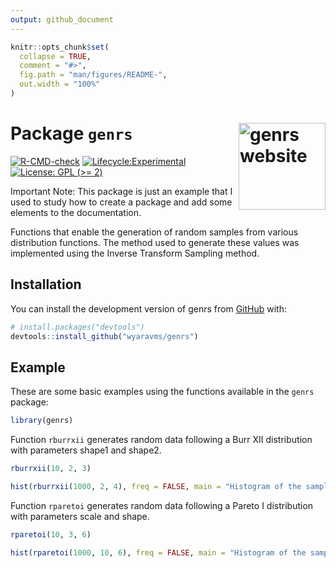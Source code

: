 ```yaml
---
output: github_document
---
```


<!-- README.md is generated from README.Rmd. Please edit that file -->

```r
knitr::opts_chunk$set(
  collapse = TRUE,
  comment = "#>",
  fig.path = "man/figures/README-",
  out.width = "100%"
)
```

# Package `genrs` <a href="https://wyaravms.github.io/genrs/"><img src="man/figures/logo.png" align="right" height="139" alt="genrs website" /></a>

<!-- badges: start -->
[![R-CMD-check](https://github.com/wyaravms/genrs/actions/workflows/R-CMD-check.yaml/badge.svg)](https://github.com/wyaravms/genrs/actions/workflows/R-CMD-check.yaml)
[![Lifecycle:Experimental](https://img.shields.io/badge/Lifecycle-Experimental-339999)](<Redirect-URL>)
[![License: GPL (>= 2)](https://img.shields.io/badge/license-GPL (>= 2)-blue.svg)](https://github.com/wyaravms/genrs/blob/main/LICENSE.md)

<!-- badges: end -->

Important Note: This package is just an example that I used to study how to create a package and add some elements to the documentation.

Functions that enable the generation of random samples from various distribution functions. The method used to generate these values was implemented using the Inverse Transform Sampling method.

## Installation

You can install the development version of genrs from [GitHub](https://github.com/) with:

``` r
# install.packages("devtools")
devtools::install_github("wyaravms/genrs")
```

## Example

These are some basic examples using the functions available in the `genrs` package:

```r
library(genrs)
```

Function `rburrxii` generates random data following a Burr XII distribution with parameters shape1 and shape2.

```r
rburrxii(10, 2, 3)

```

```r
hist(rburrxii(1000, 2, 4), freq = FALSE, main = "Histogram of the sample")

```



Function `rparetoi` generates random data following a Pareto I distribution with parameters scale and shape.

```r
rparetoi(10, 3, 6)

```

```r
hist(rparetoi(1000, 10, 6), freq = FALSE, main = "Histogram of the sample")
```

